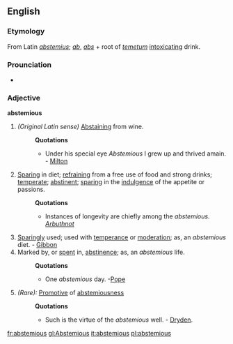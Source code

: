 ==English==
===Etymology===
From Latin ''[[abstemius]]''; ''[[ab]]'', ''[[abs]]'' + root of ''[[temetum]]'' [[intoxicating]] drink.

===Prounciation===
*{{IPA|/æbˈstɛmi.əs/}}

===Adjective===
'''abstemious'''
#''(Original Latin sense)'' [[Abstaining]] from wine. 
#:'''Quotations'''
#:*Under his special eye ''Abstemious'' I grew up and thrived amain. - [[Milton ]]
#[[Sparing]] in diet; [[refraining]] from a free use of food and strong drinks; [[temperate]]; [[abstinent]]; [[sparing]] in the [[indulgence]] of the appetite or passions.
#:'''Quotations'''
#:*Instances of longevity are chiefly among the ''abstemious''. ''[[Arbuthnot]]''
#[[Sparingly]] used; used with [[temperance]] or [[moderation]]; as, an ''abstemious'' diet. - [[Gibbon]]
#Marked by, or [[spent]] in, [[abstinence]]; as, an ''abstemious'' life.
#:'''Quotations'''
#:*One ''abstemious'' day. -[[Pope]]
#''(Rare):'' [[Promotive]] of [[abstemiousness]]
#:'''Quotations'''
#:*Such is the virtue of the ''abstemious'' well. - [[Dryden]].
{{seeCites}}
[[fr:abstemious]]
[[gl:Abstemious]]
[[it:abstemious]]
[[pl:abstemious]]